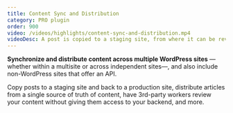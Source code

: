 ```yaml
---
title: Content Sync and Distribution
category: PRO plugin
order: 900
video: /videos/highlights/content-sync-and-distribution.mp4
videoDesc: A post is copied to a staging site, from where it can be reviewed by a 3rd-party editor.
---
```


**Synchronize and distribute content across multiple WordPress sites** —whether within a multisite or across independent sites—, and also include non-WordPress sites that offer an API.

Copy posts to a staging site and back to a production site, distribute articles from a single source of truth of content, have 3rd-party workers review your content without giving them access to your backend, and more.
